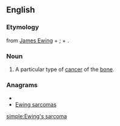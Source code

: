==English==
{{wikipedia}}
===Etymology===
{{term|Ewing's}} from [[w:James Ewing|James Ewing]] + {{term|-'s}}; + {{term|sarcoma}}.
===Noun===
{{en-noun}}
#{{pathology}} A particular type of [[cancer]] of the [[bone]].

===Anagrams===
* {{alphagram|aacegimnorssw}}
* [[Ewing sarcomas#English|Ewing sarcomas]]

[[simple:Ewing's sarcoma]]